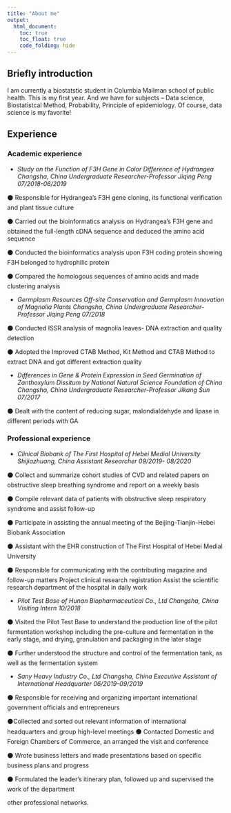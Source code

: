 ```yaml
---
title: "About me"
output: 
  html_document:
    toc: true
    toc_float: true
    code_folding: hide
---
```

## Briefly introduction

I am currently a biostatstic student in Columbia Mailman school of public health. This is my first year. And we have for subjects -- Data science, Biostatistcal Method, Probability, Principle of epidemiology. Of course, data science is my favorite!


## Experience {.tabset}

### Academic experience
* _Study on the Function of F3H Gene in Color Difference of Hydrangea Changsha, China Undergraduate Researcher-Professor Jiqing Peng 07/2018-06/2019_

⚫ Responsible for Hydrangea’s F3H gene cloning, its functional verification and plant tissue culture 

⚫ Carried out the bioinformatics analysis on Hydrangea’s F3H gene and obtained the full-length cDNA sequence and deduced the amino acid sequence 

⚫ Conducted the bioinformatics analysis upon F3H coding protein showing F3H belonged to hydrophilic protein 

⚫ Compared the homologous sequences of amino acids and made clustering analysis 

* _Germplasm Resources Off-site Conservation and Germplasm Innovation of Magnolia Plants Changsha, China Undergraduate Researcher-Professor Jiqing Peng 07/2018_ 

⚫ Conducted ISSR analysis of magnolia leaves- DNA extraction and quality detection 

⚫ Adopted the Improved CTAB Method, Kit Method and CTAB Method to extract DNA and got different extraction quality 

* _Differences in Gene & Protein Expression in Seed Germination of Zanthoxylum Dissitum by National Natural Science Foundation of China Changsha, China Undergraduate Researcher-Professor Jikang Sun 07/2017_

⚫ Dealt with the content of reducing sugar, malondialdehyde and lipase in different periods with GA


### Professional experience
* _Clinical Biobank of The First Hospital of Hebei Medial University Shijiazhuang, China Assistant Researcher 09/2019- 08/2020_ 

⚫ Collect and summarize cohort studies of CVD and related papers on obstructive sleep breathing syndrome and report on a weekly basis 

⚫ Compile relevant data of patients with obstructive sleep respiratory syndrome and assist follow-up 

⚫ Participate in assisting the annual meeting of the Beijing-Tianjin-Hebei Biobank Association 

⚫ Assistant with the EHR construction of The First Hospital of Hebei Medial University 

⚫ Responsible for communicating with the contributing magazine and follow-up matters Project clinical research registration Assist the scientific research department of the hospital in daily work 

* _Pilot Test Base of Hunan Biopharmaceutical Co., Ltd Changsha, China Visiting Intern 10/2018_ 

⚫ Visited the Pilot Test Base to understand the production line of the pilot fermentation workshop including the pre-culture and fermentation in the early stage, and drying, granulation and packaging in the later stage 

⚫ Further understood the structure and control of the fermentation tank, as well as the fermentation system 

* _Sany Heavy Industry Co., Ltd Changsha, China Executive Assistant of International Headquarter 06/2019-09/2019_

⚫ Responsible for receiving and organizing important international government officials and entrepreneurs 

⚫Collected and sorted out relevant information of international headquarters and group high-level meetings 
⚫ Contacted Domestic and Foreign Chambers of Commerce, an arranged the visit and conference 

⚫ Wrote business letters and made presentations based on specific business plans and progress 

⚫ Formulated the leader’s itinerary plan, followed up and supervised the work of the department



 other professional networks.







